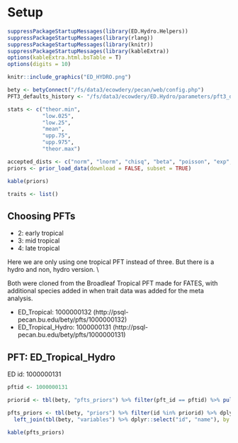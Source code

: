 # Setup {-}

```r

suppressPackageStartupMessages(library(ED.Hydro.Helpers))
suppressPackageStartupMessages(library(rlang))
suppressPackageStartupMessages(library(knitr))
suppressPackageStartupMessages(library(kableExtra))
options(kableExtra.html.bsTable = T)
options(digits = 10)

knitr::include_graphics("ED_HYDRO.png")

bety <- betyConnect("/fs/data3/ecowdery/pecan/web/config.php")
PFT3_defaults_history <- "/fs/data3/ecowdery/ED.Hydro/parameters/pft3_defaults_history.xml"

stats <- c("theor.min",
           "low.025", 
           "low.25", 
           "mean",
           "upp.75",
           "upp.975",
           "theor.max")

accepted_dists <- c("norm", "lnorm", "chisq", "beta", "poisson", "exp", "gamma","weibull", "unif" )
priors <- prior_load_data(download = FALSE, subset = TRUE)

kable(priors)

```

```r
traits <- list()
```

## Choosing PFTs {-}

-   2: early tropical                 
-   3: mid tropical             
-   4: late tropical 

Here we are only using one tropical PFT instead of three. But there is a hydro and non, hydro version. \\

Both were cloned from the Broadleaf Tropical PFT made for FATES, with additional species added in when trait data was added for the meta analysis. 

- ED_Tropical: 1000000132 (http://psql-pecan.bu.edu/bety/pfts/1000000132)
- ED_Tropical_Hydro: 1000000131 (http://psql-pecan.bu.edu/bety/pfts/1000000131)


## PFT: ED_Tropical_Hydro

ED id: 1000000131

```r

pftid <- 1000000131

priorid <- tbl(bety, "pfts_priors") %>% filter(pft_id == pftid) %>% pull(prior_id)

pfts_priors <- tbl(bety, "priors") %>% filter(id %in% priorid) %>% dplyr::select(one_of("id", "variable_id", "distn", "parama", "paramb")) %>% 
  left_join(tbl(bety, "variables") %>% dplyr::select("id", "name"), by = c("variable_id" = "id")) %>% collect() %>% rename("var_name" = "name") 

kable(pfts_priors)
```
